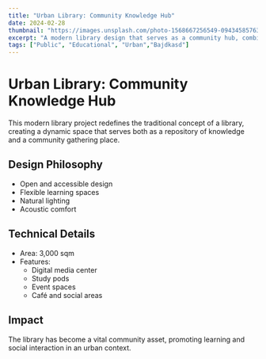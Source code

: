 ```yaml
---
title: "Urban Library: Community Knowledge Hub"
date: 2024-02-28
thumbnail: "https://images.unsplash.com/photo-1568667256549-094345857637"
excerpt: "A modern library design that serves as a community hub, combining traditional library functions with contemporary social spaces."
tags: ["Public", "Educational", "Urban","Bajdkasd"]
---
```


# Urban Library: Community Knowledge Hub

This modern library project redefines the traditional concept of a library, creating a dynamic space that serves both as a repository of knowledge and a community gathering place.

## Design Philosophy

- Open and accessible design
- Flexible learning spaces
- Natural lighting
- Acoustic comfort

## Technical Details

- Area: 3,000 sqm
- Features:
  - Digital media center
  - Study pods
  - Event spaces
  - Café and social areas

## Impact

The library has become a vital community asset, promoting learning and social interaction in an urban context.